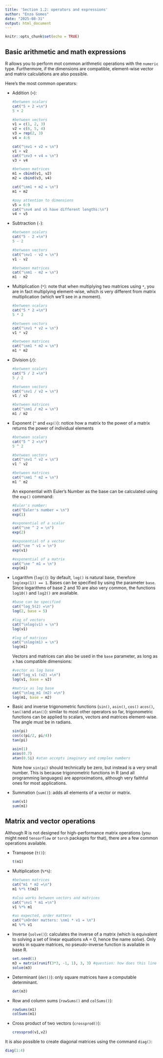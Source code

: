---
title: 'Section 1.2: operators and expressions'
author: "Enzo Gomes"
date: "2025-08-31"
output: html_document
---

```{r setup, include=FALSE}
knitr::opts_chunk$set(echo = TRUE)
```

## Basic arithmetic and math expressions

R allows you to perform mot common arithmetic operations with the `numeric` type. Furthermore, if the dimensions are compatible, element-wise vector and matrix calculations are also possible.

Here's the most common operators:

-   Addition (`+`):

    ```{r}
    #between scalars
    cat("5 + 2 =\n")
    5 + 2

    #between vectors
    v1 = c(1, 2, 3)
    v2 = c(6, 5, 4)
    v3 = rep(2, 3)
    v4 = 4:6

    cat("\nv1 + v2 = \n")
    v1 + v2
    cat("\nv3 + v4 = \n")
    v3 + v4

    #between matrices
    m1 = cbind(v1, v2)
    m2 = cbind(v3, v4)

    cat("\nm1 + m2 = \n")
    m1 + m2

    #pay attention to dimensions
    v5 = 6:9
    cat("\nv4 and v5 have different lengths:\n")
    v4 + v5

    ```

-   Subtraction (`-`):

    ```{r}
    #between scalars
    cat("5 - 2 =\n")
    5 - 2

    #between vectors
    cat("\nv1 - v2 = \n")
    v1 - v2

    #between matrices
    cat("\nm1 - m2 = \n")
    m1 - m2
    ```

-   Multiplication (`*`): note that when multiplying two matrices using `*`, you are in fact multiplying element-wise, which is very different from matrix multiplication (which we'll see in a moment).

    ```{r}
    #between scalars
    cat("5 * 2 =\n")
    5 * 2

    #between vectors
    cat("\nv1 * v2 = \n")
    v1 * v2

    #between matrices
    cat("\nm1 * m2 = \n")
    m1 * m2
    ```

-   Division (`/`):

    ```{r}
    #between scalars
    cat("5 / 2 =\n")
    5 / 2

    #between vectors
    cat("\nv1 / v2 = \n")
    v1 / v2

    #between matrices
    cat("\nm1 / m2 = \n")
    m1 / m2
    ```

-   Exponent (`^` and `exp()`): notice how a matrix to the power of a matrix returns the power of individual elements

    ```{r}
    #between scalars
    cat("5 ^ 2 =\n")
    5 ^ 2

    #between vectors
    cat("\nv1 ^ v2 = \n")
    v1 ^ v2

    #between matrices
    cat("\nm1 ^ m2 = \n")
    m1 ^ m2
    ```

    An exponential with Euler's Number as the base can be calculated using the `exp()` command:

    ```{r}
    #Euler's number:
    cat("Euler's number = \n")
    exp(1)

    #exponential of a scalar
    cat("\ne ^ 2 = \n")
    exp(2)

    #exponential of a vector
    cat("\ne ^ v1 = \n")
    exp(v1)

    #exponential of a matrix
    cat("\ne ^ m1 = \n")
    exp(m1)
    ```

-   Logarithm (`log()`): by default, `log()` is natural base, therefore `log(exp(1)) == 1`. Bases can be specified by using the parameter `base`. Since logarithms of base 2 and 10 are also very common, the functions `log10()` and `log2()` are available.

    ```{r}
    #base can be specified 
    cat("log_5(2) =\n")
    log(2, base = 5)

    #log of vectors
    cat("\nlog(v1) = \n")
    log(v1)

    #log of matrices
    cat("\nlog(m1) = \n")
    log(m1)

    ```

    Vectors and matrices can also be used in the `base` parameter, as long as `x` has compatible dimensions:

    ```{r}
    #vector as log base
    cat("log_v1 (v2) =\n")
    log(v1, base = v2)

    #matrix as log base
    cat("\nlog_m1 (m2) =\n")
    log(m1, base = m2)
    ```

-   Basic and inverse trigonometric functions (`sin()`, `asin()`, `cos()` `acos()`, `tan()`and `atan()`): similar to most other operators so far, trigonometric functions can be applied to scalars, vectors and matrices element-wise. The angle must be in radians.

    ```{r}
    sin(pi)
    cos(c(pi/2, pi/4))
    tan(pi)

    asin(1)
    acos(0.7)
    atan(0.5i) #atan accepts imaginary and complex numbers
    ```

    Note how `sin(pi)` should technically be zero, but instead is a very small number. This is because trigonometric functions in R (and all programming languages) are approximations, although very faithful ones for most applications.

-   Summation (`sum()`): adds all elements of a vector or matrix.

    ```{r}
    sum(v1)
    sum(m1)
    ```

## Matrix and vector operations

Although R is not designed for high-performance matrix operations (you might need `tensorflow` or `torch` packages for that), there are a few common operations available.

-   Transpose (`t()`):

    ```{r}
    t(m1)
    ```

-   Multiplication (`%*%`):

    ```{r}
    #between matrices
    cat("m1 * m2 =\n")
    m1 %*% t(m2)

    #also works between vectors and matrices
    cat("\nv1 * m1 =\n")
    v1 %*% m1

    #as expected, order matters
    cat("\nOrder matters: \nm1 * v1 = \n")
    m1 %*% v1
    ```

-   Inverse (`solve()`): calculates the inverse of a matrix (which is equivalent to solving a set of linear equations xA = 0, hence the name *solve*). Only works in square matrices, no pseudo-inverse function is available in base R.

    ```{r}
    set.seed(1)
    m3 = matrix(runif(3*3, -1, 1), 3, 3) #question: how does this line work?
    solve(m3)
    ```

-   Determinant (`det()`): only square matrices have a computable determinant.

    ```{r}
    det(m3)
    ```

-   Row and column sums (`rowSums()` and `colSums()`):

    ```{r}
    rowSums(m1)
    colSums(m1)
    ```

-   Cross product of two vectors (`crossprod()`):

    ```{r}
    crossprod(v1,v2)
    ```

It is also possible to create diagonal matrices using the command `diag()`:

```{r}
diag(1:4)
```
